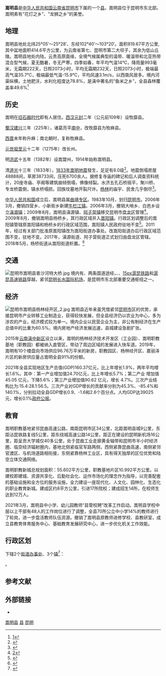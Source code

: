 {{Infobox China County
| county  = 嵩明县
| Photo = 
| Photoname=
| map = Location_of_Songming_within_Yunnan_(China).png
| map size = 
| mapofstate=
| Pinyin   = Sōngmíng Xiàn
| Belong = [[云南省|云南省]][[昆明市|昆明市]]
| Types= [[县|县]]
| admincode =
| founded = 
| seat = [[嵩阳街道|嵩阳街道]]
| officerTitle= 
| officer=
| division=4
| town=4
| township=
| subdistrict=
| dialect=[[云南话|云南话]]
| post code=651700
| carlicense = 云A
| phone code = 0871
| time_zone = UTC+8（[[东八区|东八区]]）
| coordinate = {{coord|25|05|28|N|102|40|20|E|region:CN}}
| area = 1355.29
| area land =  
| area water =  
| census yr = 2020年
| Housepop = 31.15万人
| Repop = 41.09万人
| density = 
| GDP = 160.37亿元（2021年）
| web = http://www.kmsm.gov.cn/
| web_title = 嵩明县政府网
}}
'''嵩明县'''是[[中华人民共和国|中华人民共和国]][[云南省|云南省]][[昆明市|昆明市]]下属的一个[[县|县]]。嵩明县位于昆明市东北部。嵩明素有“花灯之乡”、“龙狮之乡”的美誉。

==地理==
嵩明县地处北纬25°05′～25°28′、东经102°40′～103°20′。面积819.67平方公里,其中盆地面积414.6平方公里，为云南省第七、昆明市第二大坝子，其余为低山丘陵。嵩明县地处内陆，云贵高原面缘，全境气候属典型的温带、暖温带和北亚热带混合型气候，夏无酷暑，冬无严寒，四季如春，年平均气温14℃，降雨量993毫米，无霜期222天，日照2073小时，平均无霜期232天，日照2073小时，极端最高气温35.7℃，极端最低气温-15.9℃，平均风速3.1m/s，以西南风居多。境内河渠纵横，土地肥沃，水利化程度达78.8%，是滇中著名的“鱼米之乡”，全县森林覆盖率49.6%<ref>[https://web.archive.org/web/20110810195806/http://www.smlm.gov.cn/contents.aspx?RecID=1bde1293-556b-45a3-a38a-46e649e89157]</ref>

==历史==
嵩明在[[旧石器时代|旧石器时代]]即有人居住。[[西汉|西汉]][[元封_(西漢)|元封]]二年（公元前109年）设牧靡县。

[[蜀汉|蜀汉]][[建兴_(蜀汉)|建兴]]三年（225年），诸葛亮平[[南中_(地名)|南中]]，改牧靡县为牧麻县。

[[西晋|西晋]]末年称升麻；南北朝时，复称牧麻县。

[[元世祖|元世祖]][[至元_(元世祖)|至元]]十二年（1275年）改长州。

明[[洪武|洪武]]十五年（1382年）设嵩盟州，1914年始称嵩明县。

清[[道光|道光]]十三年（1833年），[[1833年嵩明地震|1833年嵩明地震]]發生，足足有8.0级<ref>{{Cite book|title=中国大地震研究 1|last=郭增建，马宗晋主编|first=|publisher=北京：地震出版社|date=1988-08|isbn=7-5028-0016-6|location=|pages=131}}</ref>。地震倒塌房屋48888间，草房38733间，压死6700余人。据修复寺庙的碑记和后人调查资料统计，20座寺庙、亭阁等建筑崩倾倒塌，佛像倾裂。水济五孔石桥摇平，聚川桥、专龙桥震倒，镇水桥塌损。回族坟墓地开裂尺许。[[楊林_(虛構隋朝人物)|杨林]]的庙宇、民舍几乎倒尽<ref name="Kunming University">{{cite web|title=Crisis and Response: A Research on the Earthquake in Yunnan in 1833|url=http://en.cnki.com.cn/Article_en/CJFDTOTAL-KMSG201502007.htm|website=CNKI|publisher=Kunming University|access-date=2020-06-23|archive-date=2021-01-10|archive-url=https://web.archive.org/web/20210110114328/http://en.cnki.com.cn/Article_en/CJFDTOTAL-KMSG201502007.htm|dead-url=no}}</ref>。

[[中华人民共和国|中华人民共和国]]成立后，嵩明县属[[曲靖专区|曲靖专区]]。1983年10月，划归[[昆明市|昆明市]]。2006年3月，撤销四营乡、小新街乡新建[[牛栏江镇|牛栏江镇]]。2006年3月，撤销大哨乡、白邑乡设立[[滇源镇|滇源镇]]；2009年8月，嵩明县滇源镇、[[阿子营镇|阿子营镇]]移交昆明市[[盘龙区|盘龙区]]管理<ref>[http://www.ynszxc.gov.cn/szxc/t_movie/movie.aspx?departmentid=1899]</ref>。2009年8月，撤销嵩明县杨桥乡，其行政区域并入[[嵩阳镇|嵩阳镇]]。行政区划调整后的嵩阳镇管辖原嵩阳镇和杨桥乡的行政区域范围，嵩阳镇人民政府驻地不变<ref>{{Cite web |url=http://news.kunming.cn/km-news/content/2009-07/15/content_1920053.htm |title=存档副本 |access-date=2011-07-22 |archive-date=2018-01-28 |archive-url=https://web.archive.org/web/20180128021136/http://news.kunming.cn/km-news/content/2009-07/15/content_1920053.htm |dead-url=yes }}</ref>。2011年，经过有关部门批准原嵩阳镇改为嵩阳街道办事处。改嵩阳街道办后行政区域范围不变，驻地不变。2017年，滇源街道、阿子营街道正式划归由盘龙区管辖。2018年5月，杨桥街道从嵩阳街道析置。<ref>{{Cite web |url=http://www.sm.km.gov.cn/ |title=存档副本 |access-date=2018-08-29 |archive-url=https://web.archive.org/web/20180817043317/http://sm.km.gov.cn/ |archive-date=2018-08-17 |dead-url=yes }}</ref>

==交通==
[[File:昆明市嵩明县普沙河特大桥.jpg|thumb]]
境内有{{中国国道名|320}}、{{中国国道名|213}}两条国道途经，{{China Expwy Name|G85|[[渝昆高速公路|渝昆高速公路]]}}、{{China Expwy Name|G60|[[沪昆高速公路|沪昆高速公路]]}}、[[file:China_Railways.svg|15px]][[滬昆铁路|滬昆铁路]]和[[滬昆高速铁路|滬昆高速铁路]]穿越，紧邻[[昆明长水国际机场|昆明长水国际机场]]，是昆明市东北部重要交通枢纽之一。

==经济==
[[File:昆明市嵩明县杨林经开区_2.jpg|thumb]]
嵩明县近年来虽凭借紧邻[[昆明市|昆明市]]区的优势，承接昆明市产业转移工业制造业，获得较快发展，但全县经济仍以农业为中心，多为涉农的产业，经济模式较为单一。境内企业以民营企业为主，非公有制经济在生产总值中的比重为60.5%。境内房地产经济发展迅速，县城建设急剧扩张。

2015年[[云南滇中新区|云南滇中新区]]设立以来，嵩明的杨林经济技术开发区（工业园）、嵩明职教基地（职教园）都被纳入直管区，带动了周边区域的发展进入快车道。2019年，嵩明有10个楼盘向市场供应96.76万平米的新房，职教园区、杨林经开区、嘉丽泽片区的新房供应量占嵩明全县91%的份额。

2021年全县实现地区生产总值(GDP)160.37亿元，比上年增长1.9%，两年平均增长1.6%。其中：第一产业增加值24.70亿元，比上年增长5.7%；第二产业 增加值45.05 亿元，下降5.6%；第三产业增加值90.62 亿元，增长 4.7%。三次产业结构比为:15.4:28.1:56.5。三次产业对GDP增长的贡献率分别为45.3%、-85.4%和 140.1%，分别拉动全县GDP增长0.9、-1.6和2.6个百分点。人均GDP达39025元，增长0.1%[http://www.kmsm.gov.cn/c/2022-04-24/5917812.shtml 政府公报]。

==教育 ==
嵩明职教基地紧邻昆曲高速公路，南距昆明市区34公里，北距嵩明县城9公里，东距沾昆铁路复线5公里，距东绕城高速公路14公里，距正在建设的昆明新机场16公里，距呈贡大学城仅40多公里，处于昆曲工业走廓黄金轴带和昆明市半小时经济圈、临空经济辐射圈内，基地北侧紧临官军路两侧，西侧紧靠昆曲高速，南侧紧邻官渡区、与机场道路相衔接，东侧紧靠杨林工业区，具有得天独厚的区位优势和陆空立体交通网络。

嵩明职教新城总规划面积：55.602平方公里，职教基地片区10.992平方公里。以建校即建城、资源共享化、后勤社会化、运作市场化的理念作为指导，以完善配套的基础设施和全方位的服务设施，全力建设一座现代化、人文化、园林化、生态化的职业教育新城。建成区约8平方公里，引进17所院校；建成招生14所，在校师生达到12万人。

2021年3月，嵩明县中小学、幼儿园教师“县管校聘”改革工作启动。嵩明县学校中层以上干部有48人的工作岗位进行了调整，全县70所公立中小学14%的教师进行了轮岗，进一步盘活教师队伍资源。撤销了嵩明县原教师进修学校、县教研室，成立县教育体育服务中心、基础教育发展研究中心，进一步优化机关工作效能。

== 行政区划 ==
{{PAGENAMEBASE}}下辖2个[[街道办事处|街道办事处]]、3个[[行政建制镇|镇]]<ref>{{PRC admin/ref sgc|53/01/27}}</ref>：

{{PRC admin/children|53/01/27}}。

== 参考文献 ==
{{reflist}}

== 外部链接 ==
* {{Official website|http://www.kmsm.gov.cn/|name=嵩明县人民政府}}

{{嵩明县行政区划}}
{{昆明市行政区划}}
{{云南行政区划}}

[[Category:嵩明县|]]
[[Category:昆明区县市|县]]
[[Category:云南省县份|昆明]]